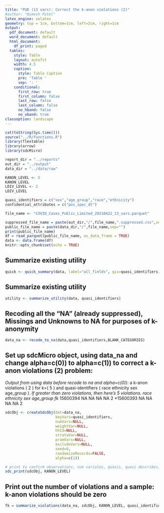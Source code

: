 ```yaml
---
title: "PUD (13 vars): Correct the k-anon violations (2)"
#author: "Nimesh Patel"
latex_engine: xelatex
geometry: top = 1cm, bottom=1cm, left=2cm, right=1cm
output:
  pdf_document: default
  word_document: default
  html_document:
    df_print: paged
  tables:
    style: Table
    layout: autofit
    width: 4.5
    caption:
      style: Table Caption
      pre: 'Table '
      sep: ': '
    conditional:
      first_row: true
      first_column: false
      last_row: false
      last_column: false
      no_hband: false
      no_vband: true
classoption: landscape
---
```

\pagenumbering{gobble}
```r

cat(toString(Sys.time()))
source("../R/functions.R")
library(flextable)
library(arrow)
library(sdcMicro)

report_dir = "../reports"
out_dir = "../output"
data_dir = "../data/raw"

KANON_LEVEL <- 5
KANON_LEVEL
LDIV_LEVEL <- 2
LDIV_LEVEL

quasi_identifiers = c("sex","age_group","race","ethnicity")
confidential_attributes = c("pos_spec_dt")

file_name <- "COVID_Cases_Public_Limited_20210422_13_vars.parquet"

suppressed_file_name = paste(out_dir,"/",file_name,".suppressed.csv",sep="")
public_file_name = paste(data_dir,"/",file_name,sep="")
print(public_file_name)
df = read_parquet(public_file_name, as_data_frame = TRUE)
data <- data.frame(df)
knitr::opts_chunk$set(echo = TRUE)
```
## Summarize existing utility
```r
quick <- quick_summary(data, label="all_fields", qis=quasi_identifiers)

```
## Summarize existing utility
```r
utility <- summarize_utility(data, quasi_identifiers)

```

## Recoding all the "NA" (already suppressed), Missings and Unknowns to NA for purposes of k-anonymity

```r
data_na <- recode_to_na(data,quasi_identifiers,BLANK_CATEGORIES)
```
## Set up sdcMicro object, using data_na and change alpha=c(0)) to alpha=c(1)) to correct a k-anon violations (2) problem: 
  *Output from using data before recode to na and alpha=c(0)): 
  *a k-anon violations ( 2 ) for k=( 5 ) and quasi-identifiers ( race ethnicity sex age_group ). 
  *If greater than zero violations, then here's 5 violations. race ethnicity sex age_group fk
  *15600394 NA NA NA NA 2
  *15600393 NA NA NA NA 2

```r
sdcObj <- createSdcObj(dat=data_na,
                       keyVars=quasi_identifiers,
                       numVars=NULL,
                       weightVar=NULL,
                       hhId=NULL,
                       strataVar=NULL,
                       pramVars=NULL,
                       excludeVars=NULL,
                       seed=0,
                       randomizeRecords=FALSE,
                       alpha=c(1))

# print to confirm observations, num variales, quasis, quasi describes, and risk info
sdc_print(sdcObj, KANON_LEVEL)
```
## Print out the number of violations and a sample: k-anon violations should be zero
```r
fk = summarize_violations(data_na, sdcObj, KANON_LEVEL, quasi_identifiers)

```



